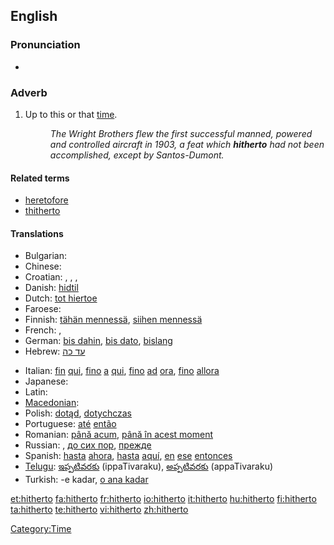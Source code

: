 ==English==

===Pronunciation===
* {{audio|en-us-hitherto.ogg|Audio (US)}}

===Adverb===
{{en-adv|-}}

# {{formal|or|legal}} Up to this or that [[time]]. <!--(used frequently in [[legal]] papers).-->
#: ''The Wright Brothers flew the first successful manned, powered and controlled aircraft in 1903, a feat which '''hitherto''' had not been accomplished, except by Santos-Dumont.''

====Related terms====
* [[heretofore]]
* [[thitherto]]

====Translations====
{{trans-top|up to this time }}
* Bulgarian: {{t|bg|досега|tr=dosegá|sc=Cyrl}}
* Chinese: {{t-|zh|目前为止}}
* Croatian: {{t|hr|dosad|alt=dòsad}}, {{t-|hr|dosada|alt=dòsada}}, {{t-|hr|dotad|alt=dòtad}}, {{t|hr|dotada|alt=dòtada}}
* Danish: [[hidtil]]
* Dutch: [[tot hiertoe]]
* Faroese: {{t-|fo|higartil|xs=Faroese}}
* Finnish: [[tähän mennessä]], [[siihen mennessä]]
* French: {{t+|fr|jusqu'ici}}, {{t+|fr|jusqu'alors}}
* German: [[bis dahin]], [[bis dato]], [[bislang]]
* Hebrew: [[עד כה]]
{{trans-mid}}
* Italian: [[fin]] [[qui]], [[fino]] [[a]] [[qui]], [[fino]] [[ad]] [[ora]], [[fino]] [[allora]]
* Japanese: {{t-|ja|これまで}}
* Latin: {{t+|la|adhuc|alt=adhūc}}
* [[Macedonian]]: {{t|mk|досега|tr=dósega|sc=Cyrl}}
* Polish: [[dotąd]], [[dotychczas]]
* Portuguese: [[até]] [[então]]
* Romanian: [[până acum]], [[până în acest moment]]
* Russian: {{t+|ru|доныне|sc=Cyrl}}, [[до сих пор]], [[прежде]]
* Spanish: [[hasta]] [[ahora]], [[hasta]] [[aquí]], [[en]] [[ese]] [[entonces]]
* [[Telugu]]: [[ఇప్పటివరకు]] (ippaTivaraku), [[అప్పటివరకు]] (appaTivaraku)
* Turkish: -e kadar, [[o ana kadar]]
{{trans-bottom}}

[[Category:Time]]

[[et:hitherto]]
[[fa:hitherto]]
[[fr:hitherto]]
[[io:hitherto]]
[[it:hitherto]]
[[hu:hitherto]]
[[fi:hitherto]]
[[ta:hitherto]]
[[te:hitherto]]
[[vi:hitherto]]
[[zh:hitherto]]